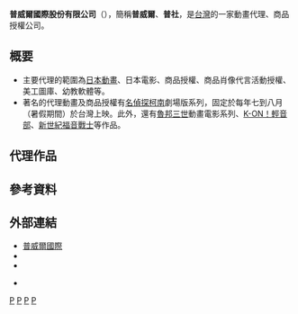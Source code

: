 {{not|齊威國際多媒體}}
{{Infobox Company 
| company_name       = 普威爾國際股份有限公司
| company_name_en    = Proware Multimedia International Co., Ltd.
| company_logo       = [[文件:Prowarelogo.jpg|100px]]
| company_type       = [[股份有限公司|股份有限公司]]
| company_slogan     = 
| traded_as          = [[非上市公司|非上市公司]]
| other_name         = 普威爾<br>普社
| local_code_name    = TW
| local_code         = 97442185
| foundation         = 1997年4月11日
| location           = {{ROC}}<br>[[新北市|新北市]][[三重區|三重區]][[新北大道|新北大道]]二段260號6樓（前瞻企業大樓）
| key_people         = [[董事長|董事長]]：陳旭飛
| industry           = 資訊<br>傳播
| products           = 影音產品<br>商品授權<br>進口<br>販售
| capital            = [[新台幣|新台幣]]4000萬元（2011年7月）
| revenue            = 
| operating_income   = 
| net_income         = 
| num_employees      = 
| accounting_period  = 
| parent             = 
| subsid             = 
| homepage           = [http://www.prowaremedia.com.tw www.prowaremedia.com.tw]
| footnotes          = 
}}
'''普威爾國際股份有限公司'''（{{lang-en|Proware Multimedia International Co., Ltd.}}），簡稱'''普威爾'''、'''普社'''，是[[台灣|台灣]]的一家動畫代理、商品授權公司。

== 概要 ==
* 主要代理的範圍為[[日本動畫|日本動畫]]、日本電影、商品授權、商品肖像代言活動授權、美工圖庫、幼教軟體等。
* 著名的代理動畫及商品授權有[[名偵探柯南|名偵探柯南]]劇場版系列，固定於每年七到八月（暑假期間）於台灣上映。此外，還有[[魯邦三世|魯邦三世]]動畫電影系列、[[K-ON！輕音部|K-ON！輕音部]]、[[新世紀福音戰士|新世紀福音戰士]]等作品。

== 代理作品 ==
{{See also|:Category:普威爾國際代理日本動畫作品}}

== 參考資料 ==
{{reflist}}

== 外部連結 ==
{{commons category|Proware Multimedia}}
* [http://www.prowaremedia.com.tw/ 普威爾國際] {{Wayback|url=http://www.prowaremedia.com.tw/ |date=20210126140926 }}
* {{facebook|proware.tw|普威爾 / Proware}}
* {{youtube|user=prowaremediatw|普威爾}}

* {{ann|company|7253}}
{{台灣電子遊戲公司}}
{{日本動畫版權代理企業}}

{{Portal bar|台灣|動漫|電子遊戲|電影|名偵探柯南|企業}}

[[Category:臺灣電子遊戲公司|P]]
[[Category:1997年成立的公司|P]]
[[Category:動畫產業公司|P]]
[[Category:總部位於新北市的工商業機構|P]]